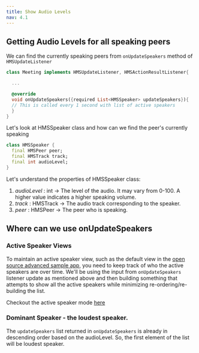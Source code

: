 ---
title: Show Audio Levels
nav: 4.1
---

## Getting Audio Levels for all speaking peers

We can find the currently speaking peers from `onUpdateSpeakers` method of `HMSUpdateListener`

```dart
class Meeting implements HMSUpdateListener, HMSActionResultListener{

  ...

  @override
  void onUpdateSpeakers({required List<HMSSpeaker> updateSpeakers}){
  // This is called every 1 second with list of active speakers
  }
}
```

Let's look at HMSSpeaker class and how can we find the peer's currently speaking

```dart 
class HMSSpeaker {
  final HMSPeer peer;
  final HMSTrack track;
  final int audioLevel;
}
```
Let's understand the properties of HMSSpeaker class:

1. *audioLevel* : int -> The level of the audio. It may vary from 0-100. A higher value indicates a higher speaking volume.
2. *track* : HMSTrack -> The audio track corresponding to the speaker.
3. *peer* : HMSPeer -> The peer who is speaking.

## Where can we use onUpdateSpeakers

### Active Speaker Views

To maintain an active speaker view, such as the default view in the [open source advanced sample app](https://github.com/100mslive/100ms-flutter/tree/main/example), you need to keep track of who the active
speakers are over time. We'll be using the input from `onUpdateSpeakers` listener update as mentioned above and then building something that attempts to show all
the active speakers while minimizing re-ordering/re-building the list.

Checkout the active speaker mode [here](https://github.com/100mslive/100ms-flutter/tree/main/example#application-settings-and-meeting-modes)

### Dominant Speaker - the loudest speaker.

The `updateSpeakers` list returned in `onUpdateSpeakers` is already in descending order based on the audioLevel.
So, the first element of the list will be loudest speaker.

